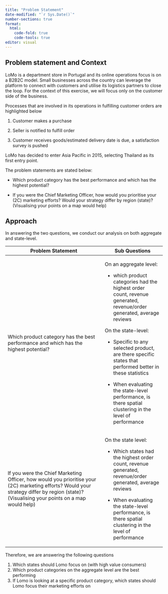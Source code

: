 ```yaml
---
title: "Problem Statement"
date-modified: "`r Sys.Date()`"
number-sections: true
format:
  html:
    code-fold: true
    code-tools: true
editor: visual
---
```



## Problem statement and Context

LoMo is a department store in Portugal and its online operations focus is on a B2B2C model. Small businesses across the country can leverage the platform to connect with customers and utilise its logistics partners to close the loop. For the context of this exercise, we will focus only on the customer side of the business.

Processes that are involved in its operations in fulfilling customer orders are highlighted below

1.  Customer makes a purchase

2.  Seller is notified to fulfill order

3.  Customer receives goods/estimated delivery date is due, a satisfaction survey is pushed

LoMo has decided to enter Asia Pacific in 2015, selecting Thailand as its first entry point.

The problem statements are stated below:

-   Which product category has the best performance and which has the highest potential?

-   If you were the Chief Marketing Officer, how would you prioritise your (2C) marketing efforts? Would your strategy differ by region (state)? (Visualising your points on a map would help)

## Approach

In answering the two questions, we conduct our analysis on both aggregate and state-level.

+--------------------------------------------------------------------------------------------------------------------------------------------------------------------------------------------+-----------------------------------------------------------------------------------------------------------------------+
| Problem Statement                                                                                                                                                                          | Sub Questions                                                                                                         |
+============================================================================================================================================================================================+=======================================================================================================================+
| Which product category has the best performance and which has the highest potential?                                                                                                       | On an aggregate level:                                                                                                |
|                                                                                                                                                                                            |                                                                                                                       |
|                                                                                                                                                                                            | -   which product categories had the highest order count, revenue generated, revenue/order generated, average reviews |
|                                                                                                                                                                                            |                                                                                                                       |
|                                                                                                                                                                                            | On the state-level:                                                                                                   |
|                                                                                                                                                                                            |                                                                                                                       |
|                                                                                                                                                                                            | -   Specific to any selected product, are there specific states that performed better in these statistics             |
|                                                                                                                                                                                            |                                                                                                                       |
|                                                                                                                                                                                            | -   When evaluating the state-level performance, is there spatial clustering in the level of performance              |
+--------------------------------------------------------------------------------------------------------------------------------------------------------------------------------------------+-----------------------------------------------------------------------------------------------------------------------+
| If you were the Chief Marketing Officer, how would you prioritise your (2C) marketing efforts? Would your strategy differ by region (state)? (Visualising your points on a map would help) | On the state level:                                                                                                   |
|                                                                                                                                                                                            |                                                                                                                       |
|                                                                                                                                                                                            | -   Which states had the highest order count, revenue generated, revenue/order generated, average reviews             |
|                                                                                                                                                                                            |                                                                                                                       |
|                                                                                                                                                                                            | -   When evaluating the state-level performance, is there spatial clustering in the level of performance              |
+--------------------------------------------------------------------------------------------------------------------------------------------------------------------------------------------+-----------------------------------------------------------------------------------------------------------------------+

Therefore, we are answering the following questions

1.  Which states should Lomo focus on (with high value consumers)
2.  Which product categories on the aggregate level are the best performing
3.  If Lomo is looking at a specific product category, which states should Lomo focus their marketing efforts on
